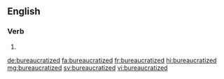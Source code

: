 ==English==

===Verb===
{{head|en|verb form}}

# {{en-past of|bureaucratize}}

[[de:bureaucratized]]
[[fa:bureaucratized]]
[[fr:bureaucratized]]
[[hi:bureaucratized]]
[[mg:bureaucratized]]
[[sv:bureaucratized]]
[[vi:bureaucratized]]